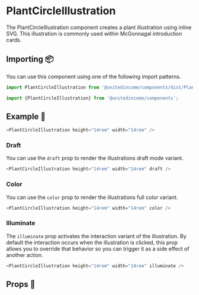
# PlantCircleIllustration

The PlantCircleIllustration component creates a plant illustration using inline SVG. This illustration is commonly used within McGonnagal introduction cards.

## Importing 📦

You can use this component using one of the following import patterns.

```javascript
import PlantCircleIllustration from '@unitedincome/components/dist/PlantCircleIllustration';
```

```javascript
import {PlantCircleIllustration} from '@unitedincome/components';
```

## Example 🚀

<Preview>
  <PlantCircleIllustration height="14rem" width="14rem" />
</Preview>

```javascript
<PlantCircleIllustration height="14rem" width="14rem" />
```

### Draft

You can use the `draft` prop to render the illustrations draft mode variant.

<Preview>
  <PlantCircleIllustration height="14rem" width="14rem" draft />
</Preview>

```javascript
<PlantCircleIllustration height="14rem" width="14rem" draft />
```

### Color

You can use the `color` prop to render the illustrations full color variant.

<Preview>
  <PlantCircleIllustration height="14rem" width="14rem" color />
</Preview>

```javascript
<PlantCircleIllustration height="14rem" width="14rem" color />
```

### Illuminate

The `illuminate` prop activates the interaction variant of the illustration. By default the interaction occurs when the illustration is clicked, this prop allows you to override that behavior so you can trigger it as a side effect of another action.

<Preview>
  <PlantCircleIllustration height="14rem" width="14rem" illuminate />
</Preview>

```javascript
<PlantCircleIllustration height="14rem" width="14rem" illuminate />
```

## Props 🔧

<Props of={PlantCircleIllustration} />
